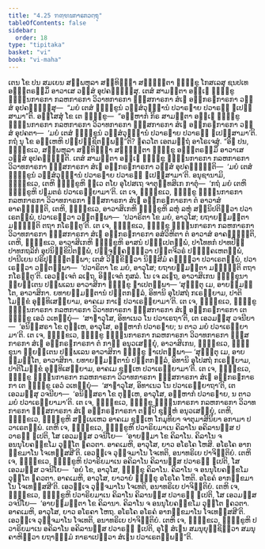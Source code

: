 ```yaml
---
title: "4.25 ຠຓ຺ຑນກາຣກວຕ຺ຖຸ"
tableOfContents: false
sidebar:
  order: 18
type: "tipitaka"
basket: "vi"
book: "vi-maha"
---
```



<DynamicBreadcrumb />

<Division number="240" book="vi-maha">

<Paragraph number="1106" book="vi-maha">
ເຕນ ໂຂ ປນ ສມເຍນ ສມ຺ພຫຸລາ ສນ຺ທິຏ຺ຐາ ສມ຺ຠຕ຺ຕາ ຠິກ຺ຂູ ໂກສເລສຸ ຊນປເທ ອຎ຺ຎຕຣສ຺ມິໍ ອາວາເສ ວສ຺ສໍ ອຸປຄຈ຺ຉິໍສຸ. ເຕສໍ ສາມນ຺ຕາ ອຎ຺ເຎ ຠິກ຺ຂູ ຠຓ຺ຑນກາຣກາ ກລຫກາຣກາ ວິວາທກາຣກາ ຠສ຺ສກາຣກາ ສໍເຆ ອຘິກຣຓກາຣກາ ວສ຺ສໍ ອຸປຄຈ຺ຉິໍສຸ—  “ມຍໍ ເຕສໍ ຠິກ຺ຂູນໍ ວສ຺ສໍວຸຏ຺ຐານໍ ປວາຣຓາຍ ປວາຣຓໍ ຐເປສ຺ສາມາ”ຕິ. ອສ຺ໂສສຸໍ ໂຂ ເຕ ຠິກ຺ຂູ—  “ອມ຺ຫາກໍ ກິຣ ສາມນ຺ຕາ ອຎ຺ເຎ ຠິກ຺ຂູ ຠຓ຺ຑນກາຣກາ ກລຫກາຣກາ ວິວາທກາຣກາ ຠສ຺ສກາຣກາ ສໍເຆ ອຘິກຣຓກາຣກາ ວສ຺ສໍ ອຸປຄຕາ—  ‘ມຍໍ ເຕສໍ ຠິກ຺ຂູນໍ ວສ຺ສໍວຸຏ຺ຐານໍ ປວາຣຓາຍ ປວາຣຓໍ ຐເປສ຺ສາມາ’ຕິ. ກຖໍ ນຸ ໂຂ ອມ຺ເຫຫິ ປຏິປຊ຺ຊິຕພ຺ພນ຺”ຕິ? ຠຄວໂຕ ເອຕມຕ຺ຖໍ ອາໂຣເຈສຸໍ.
</Paragraph>

<Paragraph number="1107" book="vi-maha">
“ອິຘ ປນ, ຠິກ຺ຂເວ, ສມ຺ພຫຸລາ ສນ຺ທິຏ຺ຐາ ສມ຺ຠຕ຺ຕາ ຠິກ຺ຂູ ອຎ຺ຎຕຣສ຺ມິໍ ອາວາເສ ວສ຺ສໍ ອຸປຄຈ຺ຉນ຺ຕິ. ເຕສໍ ສາມນ຺ຕາ ອຎ຺ເຎ ຠິກ຺ຂູ ຠຓ຺ຑນກາຣກາ ກລຫກາຣກາ ວິວາທກາຣກາ ຠສ຺ສກາຣກາ ສໍເຆ ອຘິກຣຓກາຣກາ ວສ຺ສໍ ອຸປຄຈ຺ຉນ຺ຕິ—  ‘ມຍໍ ເຕສໍ ຠິກ຺ຂູນໍ ວສ຺ສໍວຸຏ຺ຐານໍ ປວາຣຓາຍ ປວາຣຓໍ ຐເປສ຺ສາມາ’ຕິ. ອນຸຊານາມິ, ຠິກ຺ຂເວ, ເຕຫິ ຠິກ຺ຂູຫິ ທ຺ເວ ຕໂຍ ອຸໂປສເຖ ຈາຕຸທ຺ທສິເກ ກາຕຸໍ—  ‘ກຖໍ ມຍໍ ເຕຫິ ຠິກ຺ຂູຫິ ປຐມຕຣໍ ປວາເຣຍ຺ຍາມາ’ຕິ. ເຕ ເຈ, ຠິກ຺ຂເວ, ຠິກ຺ຂູ ຠຓ຺ຑນກາຣກາ ກລຫກາຣກາ ວິວາທກາຣກາ ຠສ຺ສກາຣກາ ສໍເຆ ອຘິກຣຓກາຣກາ ຕໍ ອາວາສໍ ອາຄຈ຺ຉນ຺ຕິ, ເຕຫິ, ຠິກ຺ຂເວ, ອາວາສິເກຫິ ຠິກ຺ຂູຫິ ລຫຸໍ ລຫຸໍ ສນ຺ນິປຕິຕ຺ວາ ປວາເຣຕພ຺ພໍ, ປວາເຣຕ຺ວາ ວຕ຺ຕພ຺ພາ—  ‘ປວາຣິຕາ ໂຂ ມຍໍ, ອາວຸໂສ; ຍຖາຍສ຺ມນ຺ຕາ ມຎ຺ຎນ຺ຕິ ຕຖາ ກໂຣນ຺ຕູ’ຕິ. ເຕ ເຈ, ຠິກ຺ຂເວ, ຠິກ຺ຂູ ຠຓ຺ຑນກາຣກາ ກລຫກາຣກາ ວິວາທກາຣກາ ຠສ຺ສກາຣກາ ສໍເຆ ອຘິກຣຓກາຣກາ ອສໍວິຫິຕາ ຕໍ ອາວາສໍ ອາຄຈ຺ຉນ຺ຕິ, ເຕຫິ, ຠິກ຺ຂເວ, ອາວາສິເກຫິ ຠິກ຺ຂູຫິ ອາສນໍ ປຎ຺ຎເປຕພ຺ພໍ, ປາໂທທກໍ ປາທປີຐໍ ປາທກຖລິກໍ ອຸປນິກ຺ຂິປິຕພ຺ພໍ, ປຈ຺ຈຸຄ຺ຄນ຺ຕ຺ວາ ປຕ຺ຕຈີວຣໍ ປຏິຄ຺ຄເຫຕພ຺ພໍ, ປານີເຍນ ປຣິປຸຈ຺ຉິຕພ຺ພາ; ເຕສໍ ວິກ຺ຂິຕ຺ວາ ນິສ຺ສີມໍ ຄນ຺ຕ຺ວາ ປວາເຣຕພ຺ພໍ, ປວາເຣຕ຺ວາ ວຕ຺ຕພ຺ພາ—  ‘ປວາຣິຕາ ໂຂ ມຍໍ, ອາວຸໂສ; ຍຖາຍສ຺ມນ຺ຕາ ມຎ຺ຎນ຺ຕິ ຕຖາ ກໂຣນ຺ຕູ’ຕິ. ເອວຎ຺ເຈຕໍ ລເຠຖ, ອິຈ຺ເຈຕໍ ກຸສລໍ. ໂນ ເຈ ລເຠຖ, ອາວາສິເກນ ຠິກ຺ຂຸນາ ພ຺ຍຕ຺ເຕນ ປຏິພເລນ ອາວາສິກາ ຠິກ຺ຂູ ຎາເປຕພ຺ພາ—
</Paragraph>

<Paragraph number="1108" book="vi-maha">
‘ສຸຓນ຺ຕຸ ເມ, ອາຍສ຺ມນ຺ໂຕ, ອາວາສິກາ. ຍທາຍສ຺ມນ຺ຕານໍ ປຕ຺ຕກລ຺ລໍ, ອິທານິ ອຸໂປສຖໍ ກເຣຍ຺ຍາມ, ປາຕິໂມກ຺ຂໍ ອຸທ຺ທິເສຍ຺ຍາມ, ອາຄເມ ກາເຬ ປວາເຣຍ຺ຍາມາ’ຕິ. ເຕ ເຈ, ຠິກ຺ຂເວ, ຠິກ຺ຂູ ຠຓ຺ຑນກາຣກາ ກລຫກາຣກາ ວິວາທກາຣກາ ຠສ຺ສກາຣກາ ສໍເຆ ອຘິກຣຓກາຣກາ ເຕ ຠິກ຺ຂູ ເອວໍ ວເທຍ຺ຍຸໍ—  ‘ສາຘາວຸໂສ, ອິທາເນວ ໂນ ປວາເຣຖາ’ຕິ, ເຕ ເອວມສ຺ສຸ ວຈນີຍາ—  ‘ອນິສ຺ສຣາ ໂຂ ຕຸມ຺ເຫ, ອາວຸໂສ, ອມ຺ຫາກໍ ປວາຣຓາຍ; ນ ຕາວ ມຍໍ ປວາເຣຍ຺ຍາມາ’ຕິ. ເຕ ເຈ, ຠິກ຺ຂເວ, ຠິກ຺ຂູ ຠຓ຺ຑນກາຣກາ ກລຫກາຣກາ ວິວາທກາຣກາ ຠສ຺ສກາຣກາ ສໍເຆ ອຘິກຣຓກາຣກາ ຕໍ ກາຬໍ ອນຸວເສຍ຺ຍຸໍ, ອາວາສິເກນ, ຠິກ຺ຂເວ, ຠິກ຺ຂຸນາ ພ຺ຍຕ຺ເຕນ ປຏິພເລນ ອາວາສິກາ ຠິກ຺ຂູ ຎາເປຕພ຺ພາ—
</Paragraph>

<Paragraph number="1109" book="vi-maha">
‘ສຸຓນ຺ຕຸ ເມ, ອາຍສ຺ມນ຺ໂຕ, ອາວາສິກາ. ຍທາຍສ຺ມນ຺ຕານໍ ປຕ຺ຕກລ຺ລໍ, ອິທານິ ອຸໂປສຖໍ ກເຣຍ຺ຍາມ, ປາຕິໂມກ຺ຂໍ ອຸທ຺ທິເສຍ຺ຍາມ, ອາຄເມ ຊຸຓ຺ເຫ ປວາເຣຍ຺ຍາມາ’ຕິ. ເຕ ເຈ, ຠິກ຺ຂເວ, ຠິກ຺ຂູ ຠຓ຺ຑນກາຣກາ ກລຫກາຣກາ ວິວາທກາຣກາ ຠສ຺ສກາຣກາ ສໍເຆ ອຘິກຣຓກາຣກາ ເຕ ຠິກ຺ຂູ ເອວໍ ວເທຍ຺ຍຸໍ—  ‘ສາຘາວຸໂສ, ອິທາເນວ ໂນ ປວາເຣຍ຺ຍາຖາ’ຕິ, ເຕ ເອວມສ຺ສຸ ວຈນີຍາ—  ‘ອນິສ຺ສຣາ ໂຂ ຕຸມ຺ເຫ, ອາວຸໂສ, ອມ຺ຫາກໍ ປວາຣຓາຍ, ນ ຕາວ ມຍໍ ປວາເຣຍ຺ຍາມາ’ຕິ. ເຕ ເຈ, ຠິກ຺ຂເວ, ຠິກ຺ຂູ ຠຓ຺ຑນກາຣກາ ກລຫກາຣກາ ວິວາທກາຣກາ ຠສ຺ສກາຣກາ ສໍເຆ ອຘິກຣຓກາຣກາ ຕມ຺ປິ ຊຸຓ຺ຫໍ ອນຸວເສຍ຺ຍຸໍ, ເຕຫິ, ຠິກ຺ຂເວ, ຠິກ຺ຂູຫິ ສພ຺ເພເຫວ ອາຄເມ ຊຸຓ຺ເຫ ໂກມຸທິຍາ ຈາຕຸມາສິນິຍາ ອກາມາ ປວາເຣຕພ຺ພໍ.
</Paragraph>

<Paragraph number="1110" book="vi-maha">
ເຕຫິ ເຈ, ຠິກ຺ຂເວ, ຠິກ຺ຂູຫິ ປວາຣິຍມາເນ ຄິລາໂນ ອຄິລານສ຺ສ ປວາຣຓໍ ຐເປຕິ, ໂສ ເອວມສ຺ສ ວຈນີໂຍ—  ‘ອາຍສ຺ມາ ໂຂ ຄິລາໂນ. ຄິລາໂນ ຈ ອນນຸໂຍຄກ຺ຂໂມ ວຸຕ຺ໂຕ ຠຄວຕາ. ອາຄເມຫິ, ອາວຸໂສ, ຍາວ ອໂຣໂຄ ໂຫສິ. ອໂຣໂຄ ອາກງ຺ຂມາໂນ ໂຈເທສ຺ສສີ’ຕິ. ເອວຎ຺ເຈ ວຸຈ຺ຈມາໂນ ໂຈເທຕິ, ອນາທຣິເຍ ປາຈິຕ຺ຕິຍໍ. ເຕຫິ ເຈ, ຠິກ຺ຂເວ, ຠິກ຺ຂູຫິ ປວາຣິຍມາເນ ອຄິລາໂນ ຄິລານສ຺ສ ປວາຣຓໍ ຐເປຕິ, ໂສ ເອວມສ຺ສ ວຈນີໂຍ—  ‘ອຍໍ ໂຂ, ອາວຸໂສ, ຠິກ຺ຂຸ ຄິລາໂນ. ຄິລາໂນ ຈ ອນນຸໂຍຄກ຺ຂໂມ ວຸຕ຺ໂຕ ຠຄວຕາ. ອາຄເມຫິ, ອາວຸໂສ, ຍາວາຍໍ ຠິກ຺ຂຸ ອໂຣໂຄ ໂຫຕິ. ອໂຣຄໍ ອາກງ຺ຂມາໂນ ໂຈເທສ຺ສສີ’ຕິ. ເອວຎ຺ເຈ ວຸຈ຺ຈມາໂນ ໂຈເທຕິ, ອນາທຣິເຍ ປາຈິຕ຺ຕິຍໍ. ເຕຫິ ເຈ, ຠິກ຺ຂເວ, ຠິກ຺ຂູຫິ ປວາຣິຍມາເນ ຄິລາໂນ ຄິລານສ຺ສ ປວາຣຓໍ ຐເປຕິ, ໂສ ເອວມສ຺ສ ວຈນີໂຍ—  ‘ອາຍສ຺ມນ຺ຕາ ໂຂ ຄິລານາ. ຄິລາໂນ ຈ ອນນຸໂຍຄກ຺ຂໂມ ວຸຕ຺ໂຕ ຠຄວຕາ. ອາຄເມຫິ, ອາວຸໂສ, ຍາວ ອໂຣຄາ ໂຫຖ. ອໂຣໂຄ ອໂຣຄໍ ອາກງ຺ຂມາໂນ ໂຈເທສ຺ສສີ’ຕິ. ເອວຎ຺ເຈ ວຸຈ຺ຈມາໂນ ໂຈເທຕິ, ອນາທຣິເຍ ປາຈິຕ຺ຕິຍໍ. ເຕຫິ ເຈ, ຠິກ຺ຂເວ, ຠິກ຺ຂູຫິ ປວາຣິຍມາເນ ອຄິລາໂນ ອຄິລານສ຺ສ ປວາຣຓໍ ຐເປຕິ, ອຸໂຠ ສໍເຆນ ສມນຸຍຸຎ຺ຊິຕ຺ວາ ສມນຸຄາຫິຕ຺ວາ ຍຖາຘມ຺ມໍ ກາຣາເປຕ຺ວາ ສໍເຆນ ປວາເຣຕພ຺ພນ຺”ຕິ.
</Paragraph>
</Division>
